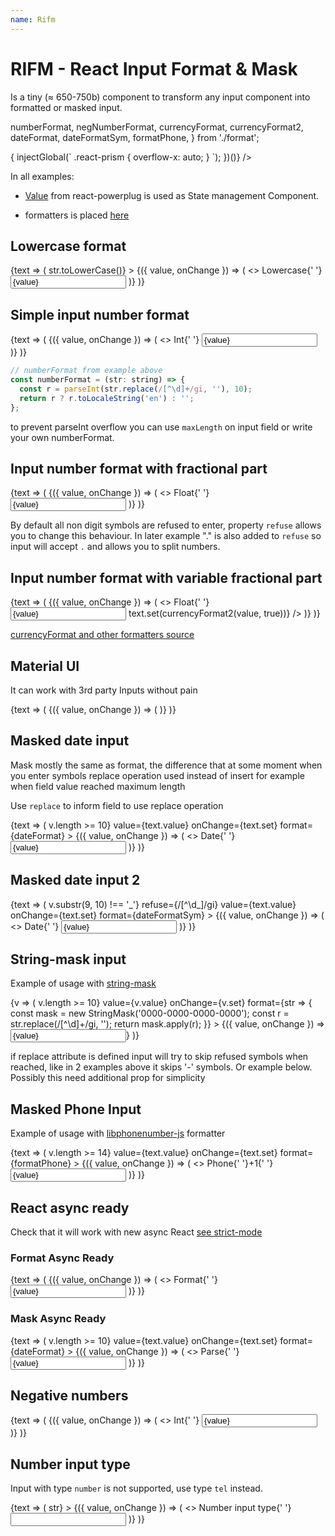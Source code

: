 ```yaml
---
name: Rifm
---
```


# RIFM - React Input Format & Mask

Is a tiny (≈ 650-750b) component to transform any input component
into formatted or masked input.

  numberFormat,
  negNumberFormat,
  currencyFormat,
  currencyFormat2,
  dateFormat,
  dateFormatSym,
  formatPhone,
} from './format';

<div
  data-run={(() => {
    injectGlobal(`
    .react-prism {
      overflow-x: auto;
    }
  `);
  })()}
/>

In all examples:

- [Value](https://github.com/renatorib/react-powerplug/blob/master/docs/components/Value.md)
  from react-powerplug is used as State management Component.

- formatters is placed [here](https://github.com/istarkov/rifm/blob/master/docs/format.js)


## Lowercase format

<Playground>
  <Value initial={''}>
    {text => (
      <Rifm
        value={text.value}
        onChange={text.set}
        refuse={/$^/}
        format={str => str.toLowerCase()}
      >
        {({ value, onChange }) => (
          <>
            Lowercase{' '}
            <input
              maxLength="20"
              value={value}
              onChange={onChange}
              className={css({textAlign:"right"})}
              type="text"
            />
          </>
        )}
      </Rifm>
    )}

  </Value>
</Playground>

## Simple input number format

<Playground>
  <Value initial={''}>
    {text => (
      <Rifm
        value={text.value}
        onChange={text.set}
        format={numberFormat}
      >
        {({ value, onChange }) => (
          <>
            Int{' '}
            <input
              maxLength="20"
              value={value}
              onChange={onChange}
              className={css({textAlign:"right"})}
              type="tel"
            />
          </>
        )}
      </Rifm>
    )}

  </Value>
</Playground>

```javascript
// numberFormat from example above
const numberFormat = (str: string) => {
  const r = parseInt(str.replace(/[^\d]+/gi, ''), 10);
  return r ? r.toLocaleString('en') : '';
};
```

to prevent parseInt overflow you can use `maxLength` on input field
or write your own numberFormat.

## Input number format with fractional part

<Playground>
  <Value initial={''}>
    {text => (
      <Rifm
        refuse={/[^\d.]/gi}
        value={text.value}
        onChange={text.set}
        format={currencyFormat}
      >
        {({ value, onChange }) => (
          <>
            Float{' '}
            <input
              value={value}
              onChange={onChange}
              className={css({ textAlign: 'right' })}
              type="tel"
            />
          </>
        )}
      </Rifm>
    )}
  </Value>
</Playground>

By default all non digit symbols are refused to enter,
property `refuse` allows you to change this behaviour.
In later example "." is also added to `refuse` so input will accept `.`
and allows you to split numbers.

## Input number format with variable fractional part

<Playground>
  <Value initial={''}>
    {text => (
      <Rifm
        refuse={/[^\d.]/gi}
        value={text.value}
        onChange={text.set}
        format={currencyFormat2}
      >
        {({ value, onChange }) => (
          <>
            Float{' '}
            <input
              value={value}
              onChange={onChange}
              className={css({ textAlign: 'right' })}
              type="tel"
              onBlur={() => text.set(currencyFormat2(value, true))}
            />
          </>
        )}
      </Rifm>
    )}
  </Value>
</Playground>

[currencyFormat and other formatters source](https://github.com/istarkov/rifm/blob/master/docs/format.js)

## Material UI

It can work with 3rd party Inputs without pain

<Playground>
  <Value initial={''}>
    {text => (
      <Rifm
        refuse={/[^\d.]/gi}
        value={text.value}
        onChange={text.set}
        format={currencyFormat}
      >
        {({ value, onChange }) => (
          <TextField
            value={value}
            label={'Float'}
            onChange={onChange}
            className={css({ input: { textAlign: 'right' } })}
            type="tel"
          />
        )}
      </Rifm>
    )}
  </Value>
</Playground>

## Masked date input

Mask mostly the same as format, the difference that at some moment
when you enter symbols replace operation used instead of insert
for example when field value reached maximum length

Use `replace` to inform field to use replace operation

<Playground>
  <Value initial={'18-08-1978'}>
    {text => (
      <Rifm
        replace={v => v.length >= 10}
        value={text.value}
        onChange={text.set}
        format={dateFormat}
      >
        {({ value, onChange }) => (
          <>
            Date{' '}
            <input
              placeholder="dd-mm-yyyy"
              value={value}
              onChange={onChange}
              type="tel"
            />
          </>
        )}
      </Rifm>
    )}
  </Value>
</Playground>

## Masked date input 2

<Playground>
  <Value initial={''}>
    {text => (
      <Rifm
        replace={v => v.substr(9, 10) !== '_'}
        refuse={/[^\d_]/gi}
        value={text.value}
        onChange={text.set}
        format={dateFormatSym}
      >
        {({ value, onChange }) => (
          <>
            Date{' '}
            <input
              placeholder="__-__-____"
              value={value}
              onChange={onChange}
              type="tel"
            />
          </>
        )}
      </Rifm>
    )}
  </Value>
</Playground>

## String-mask input

Example of usage with [string-mask](https://github.com/the-darc/string-mask)

<Playground>
  <Value initial={''}>
    {v => (
      <Rifm
        replace={v => v.length >= 10}
        value={v.value}
        onChange={v.set}
        format={str => {
          const mask = new StringMask('0000-0000-0000-0000');
          const r = str.replace(/[^\d]+/gi, '');
          return mask.apply(r);
        }}
      >
        {({ value, onChange }) => <input onChange={onChange} value={value} />}
      </Rifm>
    )}
  </Value>
</Playground>

if replace attribute is defined input will try to skip refused symbols when reached,
like in 2 examples above it skips '-' symbols.
Or example below. Possibly this need additional prop for simplicity

## Masked Phone Input

Example of usage with
[libphonenumber-js](https://github.com/catamphetamine/libphonenumber-js) formatter

<Playground>
  <Value initial={''}>
    {text => (
      <Rifm
        // do not jump after ) until see number before
        replace={text.value.length < 6 && (/[^\d]+/).test(text.value[3]) ? undefined : v => v.length >= 14}
        value={text.value}
        onChange={text.set}
        format={formatPhone}
      >
        {({ value, onChange }) => (
          <>
            Phone{' '}+1{' '}
            <input  value={value} onChange={onChange} type="tel"/>
          </>
        )}
      </Rifm>
    )}

  </Value>
</Playground>

## React async ready

Check that it will work with new async React [see strict-mode](https://reactjs.org/docs/strict-mode.html)

### Format Async Ready

<Playground>
  <React.StrictMode>
    <Value initial={''}>
      {text => (
        <Rifm
          refuse={/[^\d.]/gi}
          value={text.value}
          onChange={text.set}
          format={currencyFormat}
        >
          {({ value, onChange }) => (
            <>
              Format{' '}
              <input
                value={value}
                onChange={onChange}
                className={css({ textAlign: 'right' })}
                type="tel"
              />
            </>
          )}
        </Rifm>
      )}
    </Value>
  </React.StrictMode>
</Playground>

### Mask Async Ready

<Playground>
  <React.StrictMode>
    <Value initial={'18-08-1978'}>
      {text => (
        <Rifm
          replace={v => v.length >= 10}
          value={text.value}
          onChange={text.set}
          format={dateFormat}
        >
          {({ value, onChange }) => (
            <>
              Parse{' '}
              <input
                placeholder="dd-mm-yyyy"
                value={value}
                onChange={onChange}
                type="tel"
              />
            </>
          )}
        </Rifm>
      )}
    </Value>
  </React.StrictMode>
</Playground>

## Negative numbers

<Playground>
  <Value initial={''}>
    {text => (
      <Rifm
        refuse={/[^\d-]/ig}
        value={text.value}
        onChange={text.set}
        format={negNumberFormat}
      >
        {({ value, onChange }) => (
          <>
            Int{' '}
            <input
              value={value}
              onChange={onChange}
              className={css({textAlign:"right"})}
              // type="tel"
            />
          </>
        )}
      </Rifm>
    )}

  </Value>
</Playground>

## Number input type

Input with type `number` is not supported, use type `tel` instead.

<Playground>
  <Value initial={''}>
    {text => (
      <Rifm
        value={text.value}
        onChange={text.set}
        refuse={/$^/}
        format={str => str}
      >
        {({ value, onChange }) => (
          <>
            Number input type{' '}
            <input
              maxLength="20"
              value={value}
              onChange={onChange}
              className={css({textAlign:"right"})}
              type="number"
            />
          </>
        )}
      </Rifm>
    )}

  </Value>
</Playground>
